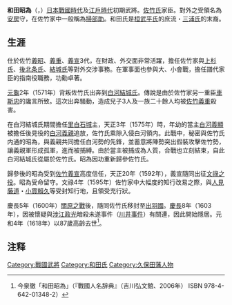 {{refimprove|time=2016-12-14T06:35:00+00:00}}
'''和田昭為'''（{{jpn|j=和田 昭為|hg=わだ あきため|rm=Wada Akitame}}，{{bd|1532年||1618年|8月6日|}}）[[日本戰國時代|日本戰國時代]]及[[江戶時代|江戶時代]]初期武將。[[佐竹氏|佐竹氏]]家臣。對外之受領名為[[安房|安房]]守，在佐竹家中一般稱為[[掃部助|掃部助]]。和田氏是[[桓武平氏|桓武平氏]]的庶流・[[三浦氏|三浦氏]]的末裔。
== 生涯 ==
仕於佐竹[[佐竹义昭|義昭]]、[[佐竹义重|義重]]、[[佐竹义宣|義宣]]3代，在財政、外交面非常活躍，擔任佐竹家與[[上杉氏|上杉氏]]、[[後北条氏|後北条氏]]、[[結城氏|結城氏]]等對外交涉事務。在軍事面也參與大、小會戰，擔任譜代家臣的指南役職務，功勳卓著。

[[元龜|元龜]]2年（1571年）背叛佐竹氏出奔到[[白河結城氏|白河結城氏]]。傳說是由於佐竹家另一重臣[[車斯忠|車斯忠]]的讒言所致。這次出奔騷動，造成兒子3人及一族二十餘人均被[[佐竹義重|佐竹義重]]殺害。

在白河結城氏期間擔任[[里白石城|里白石城]]主，天正3年（1575年）時，年幼的當主[[白河義顯|白河義顯]]被擔任後見役的[[白河義親|白河義親]]追放，佐竹氏乘隙入侵白河領内。此戰中，秘密與佐竹氏内通的昭為，與義親共同擔任白河勢的先鋒，並蓄意將陣勢突出假裝攻擊佐竹勢，讓義親軍形成孤軍，進而被捕縛。由於當主被捕成為人質，合戰也立刻結束，自此白河結城氏從屬於佐竹氏。昭為因功重新歸參佐竹氏。

歸參後的昭為受到[[佐竹義宣|佐竹義宣]]高度信任，天正20年（1592年），義宣隨同出征[[文祿之役|文祿之役]]。昭為受命留守。文祿4年（1595年）佐竹家中大幅度的知行改易之際，與[[人見藤道|人見藤道]]・[[小貫賴久|小貫賴久]]等受封知行地，且領受充行狀。

慶長5年（1600年）[[關原之戰|關原之戰]]後，隨同佐竹氏移封至[[出羽國|出羽國]]。[[慶長|慶長]]8年（1603年），因被懷疑與[[涉江政光|涉江政光]]暗殺未遂事件（[[川井事件|川井事件]]）有關連，因此開始隱居。元和4年（1618年）以87歲高齡去世<ref>今泉徹「和田昭為」（『戰國人名辞典』（吉川弘文館、2006年） ISBN 978-4-642-01348-2）</ref>。

== 注释 ==
<references />

[[Category:戰國武將|Category:戰國武將]]
[[Category:和田氏|Category:和田氏]]
[[Category:久保田藩人物|Category:久保田藩人物]]